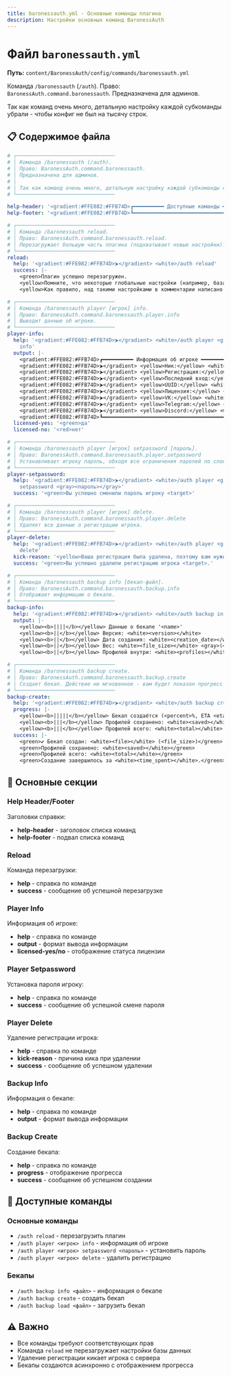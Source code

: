 ```yaml
---
title: baronessauth.yml - Основные команды плагина
description: Настройки основных команд BaronessAuth
---
```


# Файл `baronessauth.yml`

**Путь:** `content/BaronessAuth/config/commands/baronessauth.yml`

Команда `/baronessauth` (`/auth`). Право: `BaronessAuth.command.baronessauth`. Предназначена для админов.

Так как команд очень много, детальную настройку каждой субкоманды убрали - чтобы конфиг не был на тысячу строк.

## 📋 Содержимое файла

```yml
# ┌────────────────────────────────
# │ Команда /baronessauth (/auth).
# │ Право: BaronessAuth.command.baronessauth.
# │ Предназначена для админов.
# │
# │ Так как команд очень много, детальную настройку каждой субкоманды я убрал - чтобы конфиг не был на тысячу строк.
# └────────────────────────────────

help-header: '<gradient:#FFE082:#FFB74D>┏━━━━━━━━━━ Доступные команды ━━━━━━━━━━━━┓</gradient>'
help-footer: '<gradient:#FFE082:#FFB74D>┗━━━━━━━━━━━━━━━━━━━━━━━━━━━━━━━━━━━━━━━━━━━━┛</gradient>'

# ┌────────────────────────────────
# │ Команда /baronessauth reload.
# │ Право: BaronessAuth.command.baronessauth.reload.
# │ Перезагружает большую часть плагина (подхватывает новые настройки).
# └────────────────────────────────
reload:
  help: '<gradient:#FFE082:#FFB74D>⮞</gradient> <white>/auth reload'
  success: |-
    <green>Плагин успешно перезагружен.
    <yellow>Помните, что некоторые глобальные настройки (например, база данных) можно сменить только через полную перезагрузку!
    <yellow>Как правило, над такими настройками в комментарии написано об этом.

# ┌────────────────────────────────
# │ Команда /baronessauth player [игрок] info.
# │ Право: BaronessAuth.command.baronessauth.player.info
# │ Выводит данные об игроке.
# └────────────────────────────────
player-info:
  help: '<gradient:#FFE082:#FFB74D>⮞</gradient> <white>/auth player <gray><игрок></gray>
    info'
  output: |-
    <gradient:#FFE082:#FFB74D>┏━━━━━━━━━━ Информация об игроке ━━━━━━━━━━━┓</gradient>
    <gradient:#FFE082:#FFB74D>⮞</gradient> <yellow>Ник:</yellow> <white><name>
    <gradient:#FFE082:#FFB74D>⮞</gradient> <yellow>Регистрация:</yellow> <white><register_date> <gray>(<register_ip> — <register_city>, <register_country>)</gray>
    <gradient:#FFE082:#FFB74D>⮞</gradient> <yellow>Последний вход:</yellow> <white><last_login_date> <gray>(<last_login_ip> — <last_login_city>, <last_login_country>)</gray>
    <gradient:#FFE082:#FFB74D>⮞</gradient> <yellow>UUID:</yellow> <white><uuid>
    <gradient:#FFE082:#FFB74D>⮞</gradient> <yellow>Лицензия:</yellow> <white><license>
    <gradient:#FFE082:#FFB74D>⮞</gradient> <yellow>VK:</yellow> <white><vk>
    <gradient:#FFE082:#FFB74D>⮞</gradient> <yellow>Telegram:</yellow> <white><telegram>
    <gradient:#FFE082:#FFB74D>⮞</gradient> <yellow>Discord:</yellow> <white><discord>
    <gradient:#FFE082:#FFB74D>┗━━━━━━━━━━━━━━━━━━━━━━━━━━━━━━━━━━━━━━━━━━━━┛</gradient>
  licensed-yes: '<green>да'
  licensed-no: '<red>нет'

# ┌────────────────────────────────
# │ Команда /baronessauth player [игрок] setpassword [пароль].
# │ Право: BaronessAuth.command.baronessauth.player.setpassword
# │ Устанавливает игроку пароль, обходя все ограничения паролей по сложности.
# └────────────────────────────────
player-setpassword:
  help: '<gradient:#FFE082:#FFB74D>⮞</gradient> <white>/auth player <gray><игрок></gray>
    setpassword <gray><пароль></gray>'
  success: '<green>Вы успешно сменили пароль игроку <target>'

# ┌────────────────────────────────
# │ Команда /baronessauth player [игрок] delete.
# │ Право: BaronessAuth.command.baronessauth.player.delete
# │ Удаляет все данные о регистрации игрока.
# └────────────────────────────────
player-delete:
  help: '<gradient:#FFE082:#FFB74D>⮞</gradient> <white>/auth player <gray><игрок></gray>
    delete'
  kick-reason: '<yellow>Ваша регистрация была удалена, поэтому вам нужно перезайти'
  success: '<green>Вы успешно удалили регистрацию игрока <target>.'

# ┌────────────────────────────────
# │ Команда /baronessauth backup info [бекап-файл].
# │ Право: BaronessAuth.command.baronessauth.backup.info
# │ Отображает информацию о бекапе.
# └────────────────────────────────
backup-info:
  help: '<gradient:#FFE082:#FFB74D>⮞</gradient> <white>/auth backup info <gray><файл></gray>'
  output: |-
    <yellow><b>||||</b></yellow> Данные о бекапе '<name>'
    <yellow><b>||</b></yellow> Версия: <white><version></white>
    <yellow><b>||</b></yellow> Дата создания: <white><creation_date></white>
    <yellow><b>||</b></yellow> Вес: <white><file_size></white> <gray>(<file_size_bytes>)</gray>
    <yellow><b>||</b></yellow> Профилей внутри: <white><profiles></white>

# ┌────────────────────────────────
# │ Команда /baronessauth backup create.
# │ Право: BaronessAuth.command.baronessauth.backup.create
# │ Создает бекап. Действие не мгновенное - вам будет показан прогресс по мере создания.
# └────────────────────────────────
backup-create:
  help: '<gradient:#FFE082:#FFB74D>⮞</gradient> <white>/auth backup create'
  progress: |-
    <yellow><b>|||||</b></yellow> Бекап создаётся (<percent>%, ETA <eta> s)
    <yellow><b>|||</b></yellow> Профилей сохранено: <white><saved></white>
    <yellow><b>|||</b></yellow> Профилей всего: <white><total></white>
  success: |-
    <green>✔ Бекап создан: <white><file></white> (<file_size>)</green>
    <green>Профилей сохранено: <white><saved></white></green>
    <green>Профилей всего: <white><total></white></green>
    <green>Создание завершилось за <white><time_spent></white>.</green>
```

## 🔧 Основные секции

### Help Header/Footer
Заголовки справки:
- **help-header** - заголовок списка команд
- **help-footer** - подвал списка команд

### Reload
Команда перезагрузки:
- **help** - справка по команде
- **success** - сообщение об успешной перезагрузке

### Player Info
Информация об игроке:
- **help** - справка по команде
- **output** - формат вывода информации
- **licensed-yes/no** - отображение статуса лицензии

### Player Setpassword
Установка пароля игроку:
- **help** - справка по команде
- **success** - сообщение об успешной смене пароля

### Player Delete
Удаление регистрации игрока:
- **help** - справка по команде
- **kick-reason** - причина кика при удалении
- **success** - сообщение об успешном удалении

### Backup Info
Информация о бекапе:
- **help** - справка по команде
- **output** - формат вывода информации

### Backup Create
Создание бекапа:
- **help** - справка по команде
- **progress** - отображение прогресса
- **success** - сообщение об успешном создании

## 🔐 Доступные команды

### Основные команды
- `/auth reload` - перезагрузить плагин
- `/auth player <игрок> info` - информация об игроке
- `/auth player <игрок> setpassword <пароль>` - установить пароль
- `/auth player <игрок> delete` - удалить регистрацию

### Бекапы
- `/auth backup info <файл>` - информация о бекапе
- `/auth backup create` - создать бекап
- `/auth backup load <файл>` - загрузить бекап

## ⚠️ Важно

- Все команды требуют соответствующих прав
- Команда `reload` не перезагружает настройки базы данных
- Удаление регистрации кикает игрока с сервера
- Бекапы создаются асинхронно с отображением прогресса 